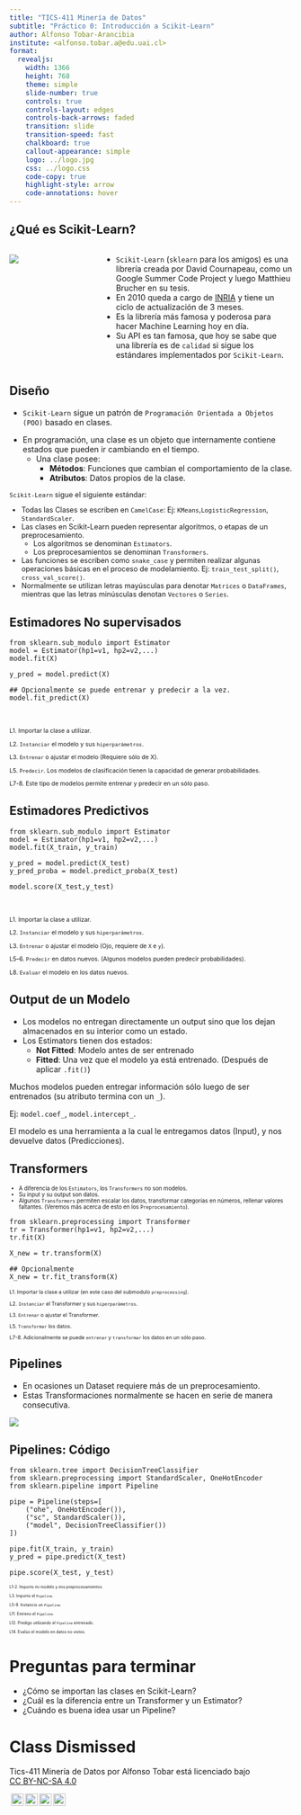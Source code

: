 ```yaml
---
title: "TICS-411 Minería de Datos"
subtitle: "Práctico 0: Introducción a Scikit-Learn"
author: Alfonso Tobar-Arancibia
institute: <alfonso.tobar.a@edu.uai.cl>
format:
  revealjs: 
    width: 1366
    height: 768
    theme: simple
    slide-number: true
    controls: true
    controls-layout: edges
    controls-back-arrows: faded
    transition: slide
    transition-speed: fast
    chalkboard: true
    callout-appearance: simple
    logo: ../logo.jpg
    css: ../logo.css
    code-copy: true
    highlight-style: arrow
    code-annotations: hover
---
```


## ¿Qué es Scikit-Learn?

::: {.columns}
::: {.column width="30%"}
![](img/lab-0/sklearn.jpg)
:::
::: {.column width="70%"}
* `Scikit-Learn` (`sklearn` para los amigos) es una librería creada por David Cournapeau, como un Google Summer Code Project y luego Matthieu Brucher en su tesis. 
* En 2010 queda a cargo de [INRIA](https://www.inria.cl/es) y tiene un ciclo de actualización de 3 meses.
* Es la librería más famosa y poderosa para hacer Machine Learning hoy en día. 
* Su API es tan famosa, que hoy se sabe que una librería es de `calidad` si sigue los estándares implementados por `Scikit-Learn`.
:::
::: 

## Diseño {.smaller}

* `Scikit-Learn` sigue un patrón de `Programación Orientada a Objetos (POO)` basado en clases.

::: {.callout-note}

* En programación, una clase es un objeto que internamente contiene estados que pueden ir cambiando en el tiempo.
  * Una clase posee:
    * **Métodos**: Funciones que cambian el comportamiento de la clase.
    * **Atributos**: Datos propios de la clase.
:::

::: {.incremental style="font-size: 90%;"}

`Scikit-Learn` sigue el siguiente estándar:

* Todas las Clases se escriben en `CamelCase`: Ej: `KMeans`,`LogisticRegression`, `StandardScaler`. 
* Las clases en Scikit-Learn pueden representar algoritmos, o etapas de un preprocesamiento.
  * Los algoritmos se denominan `Estimators`.
  * Los preprocesamientos se denominan `Transformers`.
* Las funciones se escriben como `snake_case` y permiten realizar algunas operaciones básicas en el proceso de modelamiento. Ej: `train_test_split()`, `cross_val_score()`.
* Normalmente se utilizan letras mayúsculas para denotar `Matrices` o `DataFrames`, mientras que las letras minúsculas denotan `Vectores` o `Series`. 
:::

## Estimadores No supervisados 
```.python
from sklearn.sub_modulo import Estimator 
model = Estimator(hp1=v1, hp2=v2,...) 
model.fit(X) 

y_pred = model.predict(X) 

## Opcionalmente se puede entrenar y predecir a la vez.
model.fit_predict(X) 
```
<br>

::: {style="font-size: 75%;"}
L1. Importar la clase a utilizar.

L2. `Instanciar` el modelo y sus `hiperparámetros`. 

L3. `Entrenar` o ajustar el modelo (Requiere sólo de X). 

L5. `Predecir`. Los modelos de clasificación tienen la capacidad de generar probabilidades.

L7-8. Este tipo de modelos permite entrenar y predecir en un sólo paso. 
:::


## Estimadores Predictivos

```.python
from sklearn.sub_modulo import Estimator 
model = Estimator(hp1=v1, hp2=v2,...) 
model.fit(X_train, y_train) 

y_pred = model.predict(X_test) 
y_pred_proba = model.predict_proba(X_test)

model.score(X_test,y_test) 
```
<br>

::: {style="font-size: 75%;"}
L1. Importar la clase a utilizar.

L2. `Instanciar` el modelo y sus `hiperparámetros`. 

L3. `Entrenar` o ajustar el modelo (Ojo, requiere de `X` e `y`).  

L5--6. `Predecir` en datos nuevos. (Algunos modelos pueden predecir probabilidades).

L8. `Evaluar` el modelo en los datos nuevos.
:::

## Output de un Modelo {.smaller}

* Los modelos no entregan directamente un output sino que los dejan almacenados en su interior como un estado. 
* Los Estimators tienen dos estados:
  * **Not Fitted**: Modelo antes de ser entrenado
  * **Fitted**: Una vez que el modelo ya está entrenado. (Después de aplicar `.fit()`) 

::: {.callout-tip .fragment}

Muchos modelos pueden entregar información sólo luego de ser entrenados (su atributo termina con un `_`). 

Ej: `model.coef_`, `model.intercept_`. 
:::

::: {.callout-note .fragment}
El modelo es una herramienta a la cual le entregamos datos (Input), y nos devuelve datos (Predicciones). 
:::


## Transformers 

::: {.callout-note style="font-size: 70%;"}

* A diferencia de los `Estimators`, los `Transformers` no son modelos.
* Su input y su output son datos. 
* Algunos `Transformers` permiten escalar los datos, transformar categorías en números, rellenar valores faltantes. (Veremos más acerca de esto en los `Preprocesamiento`). 
:::


```.python
from sklearn.preprocessing import Transformer 
tr = Transformer(hp1=v1, hp2=v2,...) 
tr.fit(X) 

X_new = tr.transform(X) 

## Opcionalmente
X_new = tr.fit_transform(X) 
```

::: {style="font-size: 65%;"}
L1. Importar la clase a utilizar (en este caso del submodulo `preprocessing`).

L2. `Instanciar` el Transformer y sus `hiperparámetros`. 

L3. `Entrenar` o ajustar el Transformer.

L5. `Transformar` los datos. 

L7-8. Adicionalmente se puede `entrenar` y `transformar` los datos en un sólo paso. 
:::

## Pipelines

* En ocasiones un Dataset requiere más de un preprocesamiento.
* Estas Transformaciones normalmente se hacen en serie de manera consecutiva. 

![](img/lab-0/pipeline.png){.lightbox}

## Pipelines: Código

```.python
from sklearn.tree import DecisionTreeClassifier 
from sklearn.preprocessing import StandardScaler, OneHotEncoder 
from sklearn.pipeline import Pipeline 

pipe = Pipeline(steps=[ 
    ("ohe", OneHotEncoder()),
    ("sc", StandardScaler()),
    ("model", DecisionTreeClassifier())
])

pipe.fit(X_train, y_train) 
y_pred = pipe.predict(X_test) 

pipe.score(X_test, y_test) 
```

::: {style="font-size: 50%;"}

L1-2. Importo mi modelo y mis preprocesamientos

L3. Importo el `Pipeline`.

L5-9. Instancio un `Pipeline`.

L11. Entreno el `Pipeline`. 

L12. Predigo utilizando el `Pipeline` entrenado. 

L14. Evalúo el modelo en datos no vistos. 

:::

# Preguntas para terminar

* ¿Cómo se importan las clases en Scikit-Learn?
* ¿Cuál es la diferencia entre un Transformer y un Estimator?
* ¿Cuándo es buena idea usar un Pipeline?

# Class Dismissed

::: {.footer}
<p xmlns:cc="http://creativecommons.org/ns#" xmlns:dct="http://purl.org/dc/terms/"><span property="dct:title">Tics-411 Minería de Datos</span> por <span property="cc:attributionName">Alfonso Tobar</span> está licenciado bajo <a href="http://creativecommons.org/licenses/by-nc-sa/4.0/?ref=chooser-v1" target="_blank" rel="license noopener noreferrer" style="display:inline-block;">CC BY-NC-SA 4.0

<img style="height:22px!important;margin-left:3px;vertical-align:text-bottom;" src="https://mirrors.creativecommons.org/presskit/icons/cc.svg?ref=chooser-v1"><img style="height:22px!important;margin-left:3px;vertical-align:text-bottom;" src="https://mirrors.creativecommons.org/presskit/icons/by.svg?ref=chooser-v1"><img style="height:22px!important;margin-left:3px;vertical-align:text-bottom;" src="https://mirrors.creativecommons.org/presskit/icons/nc.svg?ref=chooser-v1"><img style="height:22px!important;margin-left:3px;vertical-align:text-bottom;" src="https://mirrors.creativecommons.org/presskit/icons/sa.svg?ref=chooser-v1"></a></p>
:::
